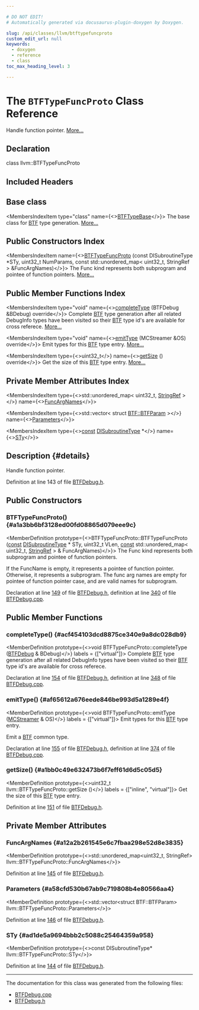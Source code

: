 ```yaml
---

# DO NOT EDIT!
# Automatically generated via docusaurus-plugin-doxygen by Doxygen.

slug: /api/classes/llvm/btftypefuncproto
custom_edit_url: null
keywords:
  - doxygen
  - reference
  - class
toc_max_heading_level: 3

---
```





# The `BTFTypeFuncProto` Class Reference

<DoxygenPage pluginConfig={pluginConfig}>

Handle function pointer. <a href="#details">More...</a>

## Declaration

<CodeBlock>class llvm::BTFTypeFuncProto</CodeBlock>

## Included Headers

<IncludesList>
<IncludesListItem
  filePath="Target/BPF/BTFDebug.h"
  permalink="/docs/api/files/lib/lib/target/lib/target/bpf/btfdebug-h"
  isLocal="true" />
</IncludesList>

## Base class

<MembersIndex>

<MembersIndexItem
  type="class"
  name={<><a href="/docs/api/classes/llvm/btftypebase">BTFTypeBase</a></>}>
The base class for <a href="/docs/api/namespaces/llvm/btf">BTF</a> type generation. <a href="/docs/api/classes/llvm/btftypebase/#details">More...</a>
</MembersIndexItem>

</MembersIndex>

## Public Constructors Index

<MembersIndex>

<MembersIndexItem
  name={<><a href="#a1a3bb6bf3128ed00fd08865d079eee9c">BTFTypeFuncProto</a> (const DISubroutineType &#42;STy, uint32&#95;t NumParams, const std::unordered&#95;map&lt; uint32&#95;t, StringRef &gt; &amp;FuncArgNames)</>}>
The Func kind represents both subprogram and pointee of function pointers. <a href="#a1a3bb6bf3128ed00fd08865d079eee9c">More...</a>
</MembersIndexItem>

</MembersIndex>

## Public Member Functions Index

<MembersIndex>

<MembersIndexItem
  type="void"
  name={<><a href="#acf454103dcd8875ce340e9a8dc028db9">completeType</a> (BTFDebug &amp;BDebug) override</>}>
Complete <a href="/docs/api/namespaces/llvm/btf">BTF</a> type generation after all related DebugInfo types have been visited so their <a href="/docs/api/namespaces/llvm/btf">BTF</a> type id&#39;s are available for cross referece. <a href="#acf454103dcd8875ce340e9a8dc028db9">More...</a>
</MembersIndexItem>

<MembersIndexItem
  type="void"
  name={<><a href="#af65612a676eede846be993d5a1289e4f">emitType</a> (MCStreamer &amp;OS) override</>}>
Emit types for this <a href="/docs/api/namespaces/llvm/btf">BTF</a> type entry. <a href="#af65612a676eede846be993d5a1289e4f">More...</a>
</MembersIndexItem>

<MembersIndexItem
  type={<>uint32&#95;t</>}
  name={<><a href="#a1bb0c49e632473b6f7eff61d6d5c05d5">getSize</a> () override</>}>
Get the size of this <a href="/docs/api/namespaces/llvm/btf">BTF</a> type entry. <a href="#a1bb0c49e632473b6f7eff61d6d5c05d5">More...</a>
</MembersIndexItem>

</MembersIndex>

## Private Member Attributes Index

<MembersIndex>

<MembersIndexItem
  type={<>std::unordered&#95;map&lt; uint32&#95;t, <a href="/docs/api/classes/llvm/stringref">StringRef</a> &gt;</>}
  name={<><a href="#a12a2b261545e6c7fbaa298e52d8e3835">FuncArgNames</a></>}>
</MembersIndexItem>

<MembersIndexItem
  type={<>std::vector&lt; struct <a href="/docs/api/structs/llvm/btf/btfparam">BTF::BTFParam</a> &gt;</>}
  name={<><a href="#a58cfd530b67ab9c719808b4e80566aa4">Parameters</a></>}>
</MembersIndexItem>

<MembersIndexItem
  type={<><a href="/docs/api/files/lib/lib/target/lib/target/aarch64/aarch64promoteconstant-cpp/#a90f8350fecae261c25be85d38b451bff">const</a> <a href="/docs/api/classes/llvm/disubroutinetype">DISubroutineType</a> &#42;</>}
  name={<><a href="#ad1de5a9694bbb2c5088c25464359a958">STy</a></>}>
</MembersIndexItem>

</MembersIndex>

## Description {#details}

Handle function pointer.

Definition at line 143 of file <a href="/docs/api/files/lib/lib/target/lib/target/bpf/btfdebug-h">BTFDebug.h</a>.

<SectionDefinition>

## Public Constructors

### BTFTypeFuncProto() {#a1a3bb6bf3128ed00fd08865d079eee9c}

<MemberDefinition
  prototype={<>BTFTypeFuncProto::BTFTypeFuncProto (<a href="/docs/api/files/lib/lib/target/lib/target/aarch64/aarch64promoteconstant-cpp/#a90f8350fecae261c25be85d38b451bff">const</a> <a href="/docs/api/classes/llvm/disubroutinetype">DISubroutineType</a> &#42; STy, uint32&#95;t VLen, <a href="/docs/api/files/lib/lib/target/lib/target/aarch64/aarch64promoteconstant-cpp/#a90f8350fecae261c25be85d38b451bff">const</a> std::unordered&#95;map&lt; uint32&#95;t, <a href="/docs/api/classes/llvm/stringref">StringRef</a> &gt; &amp; FuncArgNames)</>}>
The Func kind represents both subprogram and pointee of function pointers.

If the FuncName is empty, it represents a pointee of function pointer. Otherwise, it represents a subprogram. The func arg names are empty for pointee of function pointer case, and are valid names for subprogram.

Declaration at line <a href="/docs/api/files/lib/lib/target/lib/target/bpf/btfdebug-h/#l00149">149</a> of file <a href="/docs/api/files/lib/lib/target/lib/target/bpf/btfdebug-h">BTFDebug.h</a>, definition at line <a href="/docs/api/files/lib/lib/target/lib/target/bpf/btfdebug-cpp/#l00340">340</a> of file <a href="/docs/api/files/lib/lib/target/lib/target/bpf/btfdebug-cpp">BTFDebug.cpp</a>.
</MemberDefinition>

</SectionDefinition>

<SectionDefinition>

## Public Member Functions

### completeType() {#acf454103dcd8875ce340e9a8dc028db9}

<MemberDefinition
  prototype={<>void BTFTypeFuncProto::completeType (<a href="/docs/api/classes/llvm/btfdebug">BTFDebug</a> &amp; BDebug)</>}
  labels = {["virtual"]}>
Complete <a href="/docs/api/namespaces/llvm/btf">BTF</a> type generation after all related DebugInfo types have been visited so their <a href="/docs/api/namespaces/llvm/btf">BTF</a> type id&#39;s are available for cross referece.

Declaration at line <a href="/docs/api/files/lib/lib/target/lib/target/bpf/btfdebug-h/#l00154">154</a> of file <a href="/docs/api/files/lib/lib/target/lib/target/bpf/btfdebug-h">BTFDebug.h</a>, definition at line <a href="/docs/api/files/lib/lib/target/lib/target/bpf/btfdebug-cpp/#l00348">348</a> of file <a href="/docs/api/files/lib/lib/target/lib/target/bpf/btfdebug-cpp">BTFDebug.cpp</a>.
</MemberDefinition>

### emitType() {#af65612a676eede846be993d5a1289e4f}

<MemberDefinition
  prototype={<>void BTFTypeFuncProto::emitType (<a href="/docs/api/classes/llvm/mcstreamer">MCStreamer</a> &amp; OS)</>}
  labels = {["virtual"]}>
Emit types for this <a href="/docs/api/namespaces/llvm/btf">BTF</a> type entry.

Emit a <a href="/docs/api/namespaces/llvm/btf">BTF</a> common type.

Declaration at line <a href="/docs/api/files/lib/lib/target/lib/target/bpf/btfdebug-h/#l00155">155</a> of file <a href="/docs/api/files/lib/lib/target/lib/target/bpf/btfdebug-h">BTFDebug.h</a>, definition at line <a href="/docs/api/files/lib/lib/target/lib/target/bpf/btfdebug-cpp/#l00374">374</a> of file <a href="/docs/api/files/lib/lib/target/lib/target/bpf/btfdebug-cpp">BTFDebug.cpp</a>.
</MemberDefinition>

### getSize() {#a1bb0c49e632473b6f7eff61d6d5c05d5}

<MemberDefinition
  prototype={<>uint32&#95;t llvm::BTFTypeFuncProto::getSize ()</>}
  labels = {["inline", "virtual"]}>
Get the size of this <a href="/docs/api/namespaces/llvm/btf">BTF</a> type entry.

Definition at line <a href="/docs/api/files/lib/lib/target/lib/target/bpf/btfdebug-h/#l00151">151</a> of file <a href="/docs/api/files/lib/lib/target/lib/target/bpf/btfdebug-h">BTFDebug.h</a>.
</MemberDefinition>

</SectionDefinition>

<SectionDefinition>

## Private Member Attributes

### FuncArgNames {#a12a2b261545e6c7fbaa298e52d8e3835}

<MemberDefinition
  prototype={<>std::unordered&#95;map&lt;uint32&#95;t, StringRef&gt; llvm::BTFTypeFuncProto::FuncArgNames</>}>

Definition at line <a href="/docs/api/files/lib/lib/target/lib/target/bpf/btfdebug-h/#l00145">145</a> of file <a href="/docs/api/files/lib/lib/target/lib/target/bpf/btfdebug-h">BTFDebug.h</a>.
</MemberDefinition>

### Parameters {#a58cfd530b67ab9c719808b4e80566aa4}

<MemberDefinition
  prototype={<>std::vector&lt;struct BTF::BTFParam&gt; llvm::BTFTypeFuncProto::Parameters</>}>

Definition at line <a href="/docs/api/files/lib/lib/target/lib/target/bpf/btfdebug-h/#l00146">146</a> of file <a href="/docs/api/files/lib/lib/target/lib/target/bpf/btfdebug-h">BTFDebug.h</a>.
</MemberDefinition>

### STy {#ad1de5a9694bbb2c5088c25464359a958}

<MemberDefinition
  prototype={<>const DISubroutineType&#42; llvm::BTFTypeFuncProto::STy</>}>

Definition at line <a href="/docs/api/files/lib/lib/target/lib/target/bpf/btfdebug-h/#l00144">144</a> of file <a href="/docs/api/files/lib/lib/target/lib/target/bpf/btfdebug-h">BTFDebug.h</a>.
</MemberDefinition>

</SectionDefinition>

<hr/>

The documentation for this class was generated from the following files:

<ul>
<li><a href="/docs/api/files/lib/lib/target/lib/target/bpf/btfdebug-cpp">BTFDebug.cpp</a></li>
<li><a href="/docs/api/files/lib/lib/target/lib/target/bpf/btfdebug-h">BTFDebug.h</a></li>
</ul>

</DoxygenPage>
